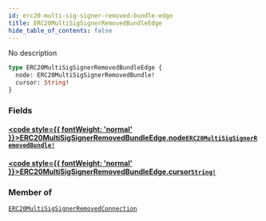 ```yaml
---
id: erc20-multi-sig-signer-removed-bundle-edge
title: ERC20MultiSigSignerRemovedBundleEdge
hide_table_of_contents: false
---
```








No description

```graphql
type ERC20MultiSigSignerRemovedBundleEdge {
  node: ERC20MultiSigSignerRemovedBundle!
  cursor: String!
}
```


### Fields

#### [<code style={{ fontWeight: 'normal' }}>ERC20MultiSigSignerRemovedBundleEdge.<b>node</b></code>](#)<Bullet />[`ERC20MultiSigSignerRemovedBundle!`](/mainnet/api/graphql/objects/erc20-multi-sig-signer-removed-bundle) <Badge class="secondary" text="non-null"/> <Badge class="secondary" text="object"/>
> 
> 

#### [<code style={{ fontWeight: 'normal' }}>ERC20MultiSigSignerRemovedBundleEdge.<b>cursor</b></code>](#)<Bullet />[`String!`](/mainnet/api/graphql/scalars/string) <Badge class="secondary" text="non-null"/> <Badge class="secondary" text="scalar"/>
> 
> 



### Member of

[`ERC20MultiSigSignerRemovedConnection`](/mainnet/api/graphql/objects/erc20-multi-sig-signer-removed-connection)  <Badge class="secondary" text="object"/>



